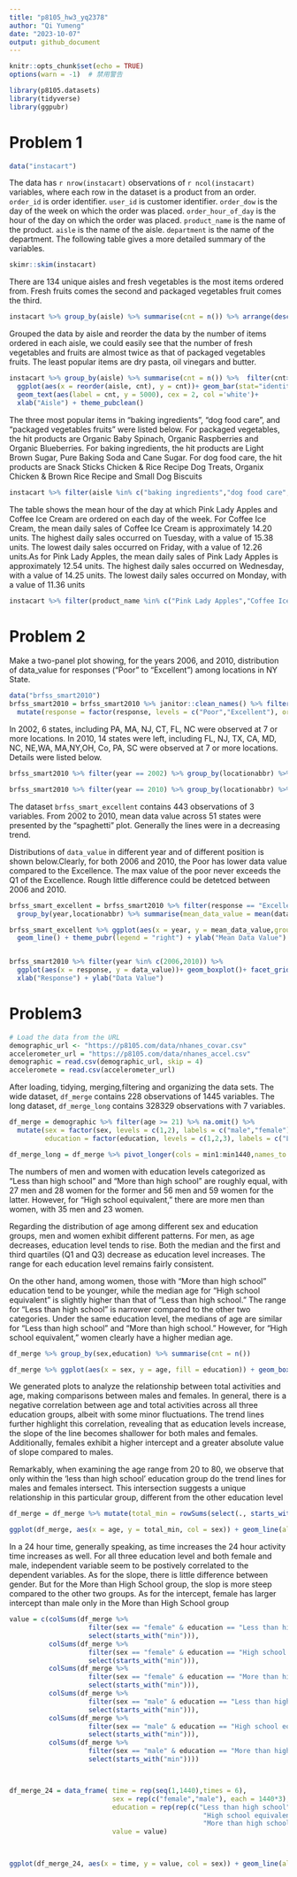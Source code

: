 ```yaml
---
title: "p8105_hw3_yq2378"
author: "Qi Yumeng"
date: "2023-10-07"
output: github_document
---
```


```r
knitr::opts_chunk$set(echo = TRUE)
options(warn = -1)  # 禁用警告
```

```r
library(p8105.datasets)
library(tidyverse)
library(ggpubr)
```
# Problem 1
```r
data("instacart")
```
The data has `r nrow(instacart)` observations of `r ncol(instacart)` variables, where each row in the dataset is a product from an order. `order_id` is order identifier. `user_id` is customer identifier. `order_dow` is the day of the week on which the order was placed. `order_hour_of_day` is the hour of the day on which the order was placed. `product_name` is the name of the product. `aisle` is the name of the aisle. `department` is the name of the department. The following table gives a more detailed summary of the variables. 
```r
skimr::skim(instacart) 
```
There are 134 unique aisles and fresh vegetables is the most items ordered from. Fresh fruits comes the second and packaged vegetables fruit comes the third.
```r
instacart %>% group_by(aisle) %>% summarise(cnt = n()) %>% arrange(desc(cnt))
```
Grouped the data by aisle and reorder the data by the number of items ordered in each aisle, we could easily see that the number of fresh vegetables and fruits are almost twice as that of packaged vegetables fruits. The least popular items are dry pasta, oil vinegars and butter.

```r
instacart %>% group_by(aisle) %>% summarise(cnt = n()) %>%  filter(cnt>10000) %>% 
  ggplot(aes(x = reorder(aisle, cnt), y = cnt))+ geom_bar(stat="identity") + coord_flip() +
  geom_text(aes(label = cnt, y = 5000), cex = 2, col ='white')+
  xlab("Aisle") + theme_pubclean()
```

The three most popular items in “baking ingredients”, “dog food care”, and “packaged vegetables fruits”
were listed below. For packaged vegetables, the hit products are Organic Baby Spinach, Organic Raspberries and Organic Blueberries. For baking ingredients, the hit products are Light Brown Sugar, 	Pure Baking Soda and Cane Sugar. For dog food care, the hit products are 	Snack Sticks Chicken & Rice Recipe Dog Treats, Organix Chicken & Brown Rice Recipe and Small Dog Biscuits
```r
instacart %>% filter(aisle %in% c("baking ingredients","dog food care","packaged vegetables fruits")) %>% group_by(aisle,product_name) %>% summarise(cnt = n()) %>% arrange(desc(cnt)) %>% slice(1:3)%>% arrange(desc(cnt))
```

The table shows the mean hour of the day at which Pink Lady Apples and Coffee Ice Cream are ordered on each day of the week. For Coffee Ice Cream, the mean daily sales of Coffee Ice Cream is approximately 14.20 units. The highest daily sales occurred on Tuesday, with a value of 15.38 units. The lowest daily sales occurred on Friday, with a value of 12.26 units.As for Pink Lady Apples, the mean daily sales of Pink Lady Apples is approximately 12.54 units. The highest daily sales occurred on Wednesday, with a value of 14.25 units. The lowest daily sales occurred on Monday, with a value of 11.36 units

```r
instacart %>% filter(product_name %in% c("Pink Lady Apples","Coffee Ice Cream")) %>% group_by(order_dow,product_name) %>% summarise(mean_order_hour_of_day = round(mean(order_hour_of_day),2)) %>% pivot_wider(names_from = order_dow,values_from = mean_order_hour_of_day) %>% rename(Sun = "0", Mon = "1", Tue = "2", Wed = "3", Thu = "4",Fri = "5", Sat = "6")

```


# Problem 2


Make a two-panel plot showing, for the years 2006, and 2010, distribution of data_value for responses (“Poor” to “Excellent”) among locations in NY State.

```r
data("brfss_smart2010")
brfss_smart2010 = brfss_smart2010 %>% janitor::clean_names() %>% filter(topic == 'Overall Health' & response %in% c("Poor", "Excellent")) %>% 
  mutate(response = factor(response, levels = c("Poor","Excellent"), ordered = TRUE))
```

In 2002, 6 states, including PA, MA, NJ, CT, FL, NC were observed at 7 or more locations. In 2010, 14 states were left, including FL, NJ, TX, CA, MD, NC, NE,WA, MA,NY,OH, Co, PA, SC were observed at 7 or more locations. Details were listed below.
```r
brfss_smart2010 %>% filter(year == 2002) %>% group_by(locationabbr) %>% summarise( cnt = n_distinct(locationdesc)) %>% arrange(desc(cnt))  %>% filter(cnt >= 7)

brfss_smart2010 %>% filter(year == 2010) %>% group_by(locationabbr) %>% summarise( cnt = n_distinct(locationdesc)) %>% arrange(desc(cnt))  %>% filter(cnt >= 7)
```
The dataset `brfss_smart_excellent` contains 443 observations of 3 variables. From 2002 to 2010, mean data value across 51 states were presented by the "spaghetti" plot. Generally the lines were in a decreasing trend.

Distributions of `data_value` in different year and of different position is shown below.Clearly, for both 2006 and 2010, the Poor has lower data value compared to the Excellence. The max value of the poor never exceeds the Q1 of the Excellence. Rough little difference could be detetced between 2006 and 2010.

```r
brfss_smart_excellent = brfss_smart2010 %>% filter(response == "Excellent") %>% 
  group_by(year,locationabbr) %>% summarise(mean_data_value = mean(data_value))

brfss_smart_excellent %>% ggplot(aes(x = year, y = mean_data_value,group = locationabbr,col = locationabbr)) + 
  geom_line() + theme_pubr(legend = "right") + ylab("Mean Data Value") + xlab("Year")


brfss_smart2010 %>% filter(year %in% c(2006,2010)) %>%
  ggplot(aes(x = response, y = data_value))+ geom_boxplot()+ facet_grid(cols = vars(year)) + theme_pubr() +
  xlab("Response") + ylab("Data Value")

```
# Problem3
```r
# Load the data from the URL
demographic_url <- "https://p8105.com/data/nhanes_covar.csv"
accelerometer_url = "https://p8105.com/data/nhanes_accel.csv"
demographic = read.csv(demographic_url, skip = 4)
acceleromete = read.csv(accelerometer_url)
```
After loading, tidying, merging,filtering and organizing the data sets. The wide dataset, `df_merge` contains 228 observations of 1445 variables. The long dataset, `df_merge_long` contains 328329 observations with 7 variables.

```r
df_merge = demographic %>% filter(age >= 21) %>% na.omit() %>% 
  mutate(sex = factor(sex, levels = c(1,2), labels = c("male","female")),
         education = factor(education, levels = c(1,2,3), labels = c("Less than high school", "High school equivalent","More than high school"))) %>% left_join(acceleromete, by = "SEQN") %>% janitor::clean_names() 

df_merge_long = df_merge %>% pivot_longer(cols = min1:min1440,names_to = 'mims_tag',values_to = 'mims_value' )
```

The numbers of men and women with education levels categorized as "Less than high school" and "More than high school" are roughly equal, with 27 men and 28 women for the former and 56 men and 59 women for the latter. However, for "High school equivalent," there are more men than women, with 35 men and 23 women.

Regarding the distribution of age among different sex and education groups, men and women exhibit different patterns. For men, as age decreases, education level tends to rise. Both the median and the first and third quartiles (Q1 and Q3) decrease as education level increases. The range for each education level remains fairly consistent.

On the other hand, among women, those with "More than high school" education tend to be younger, while the median age for "High school equivalent" is slightly higher than that of "Less than high school." The range for "Less than high school" is narrower compared to the other two categories. Under the same education level, the medians of age are similar for "Less than high school" and "More than high school." However, for "High school equivalent," women clearly have a higher median age.

```r
df_merge %>% group_by(sex,education) %>% summarise(cnt = n())

df_merge %>% ggplot(aes(x = sex, y = age, fill = education)) + geom_boxplot() + theme_pubr(legend = "right")
```

We generated plots to analyze the relationship between total activities and age, making comparisons between males and females. In general, there is a negative correlation between age and total activities across all three education groups, albeit with some minor fluctuations. The trend lines further highlight this correlation, revealing that as education levels increase, the slope of the line becomes shallower for both males and females. Additionally, females exhibit a higher intercept and a greater absolute value of slope compared to males.

Remarkably, when examining the age range from 20 to 80, we observe that only within the 'less than high school' education group do the trend lines for males and females intersect. This intersection suggests a unique relationship in this particular group, different from the other education level

```r
df_merge = df_merge %>% mutate(total_min = rowSums(select(., starts_with("min"))))

ggplot(df_merge, aes(x = age, y = total_min, col = sex)) + geom_line(alpha = 0.5) + facet_grid(cols = vars(education))+ theme_pubr(legend = "right") + ylab("total activities") + geom_smooth(method = "lm", se = FALSE, linetype = 2, linewidth = 0.3)
```

In a 24 hour time, generally speaking, as time increases the 24 hour activity time increases as well. For all three education level and both female and male, independent variable seem to be postively correlated to the dependent variables. As for the slope, there is little difference between gender. But for the More than High School group, the slop is more steep compared to the other two groups. As for the intercept, female has larger intercept than male only in the More than High School group
```r

value = c(colSums(df_merge %>% 
                    filter(sex == "female" & education == "Less than high school") %>% 
                    select(starts_with("min"))),
          colSums(df_merge %>% 
                    filter(sex == "female" & education == "High school equivalent") %>% 
                    select(starts_with("min"))),
          colSums(df_merge %>% 
                    filter(sex == "female" & education == "More than high school") %>% 
                    select(starts_with("min"))),
          colSums(df_merge %>% 
                    filter(sex == "male" & education == "Less than high school") %>% 
                    select(starts_with("min"))),
          colSums(df_merge %>% 
                    filter(sex == "male" & education == "High school equivalent") %>% 
                    select(starts_with("min"))),
          colSums(df_merge %>% 
                    filter(sex == "male" & education == "More than high school") %>% 
                    select(starts_with("min"))))



df_merge_24 = data_frame( time = rep(seq(1,1440),times = 6),
                          sex = rep(c("female","male"), each = 1440*3),
                          education = rep(rep(c("Less than high school", 
                                                 "High school equivalent",
                                                 "More than high school"),each = 1440), times = 2),
                          value = value)


                       
ggplot(df_merge_24, aes(x = time, y = value, col = sex)) + geom_line(alpha = 0.5) + facet_grid(rows = vars(education))+ theme_pubr(legend = "right") + ylab("24-hour activity time") + geom_smooth(method = "lm", se = FALSE, linetype = 2, linewidth = 0.3) + ylab("24 Hour Activity Time") + xlab("Time")
```

